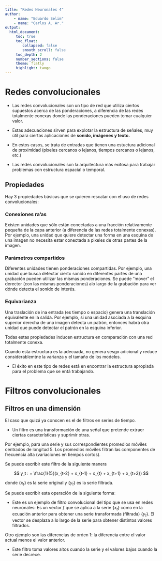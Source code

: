 ```yaml
---
title: "Redes Neuronales 4"
author: 
    - name: "Eduardo Selim"
    - name: "Carlos A. Ar."
output: 
  html_document:
     toc: true
     toc_float:
        collapsed: false
        smooth_scroll: false
     toc_depth: 2
     number_sections: false
     theme: flatly
     highlight: tango
---
```


# Redes convolucionales

-   Las redes convolucionales son un tipo de red que utiliza ciertos supuestos acerca de las ponderaciones, a diferencia de las redes totalmente conexas donde las ponderaciones pueden tomar cualquier valor.

-   Estas adecuaciones sirven para explotar la estructura de señales, muy útil para ciertas aplicaciones de **sonido, imágenes y texto.**

-   En estos casos, se trata de entradas que tienen una estuctura adicional de proximidad (pixeles cercanos o lejanos, tiempos cercanos o lejanos, etc.)

-   Las redes convolucionales son la arquitectura más exitosa para trabajar problemas con estructura espacial o temporal.

## Propiedades

Hay 3 propiedades básicas que se quieren rescatar con el uso de redes convolucionales:

### Conexiones ra'as

Existen unidades que sólo están conectadas a una fracción relativamente pequeña de la capa anterior (a diferencia de las redes totalmente conexas). Por ejemplo, una unidad que quiere detectar una forma en una esquina de una imagen no necesita estar conectada a pixeles de otras partes de la imagen.

### Parámetros compartidos

Diferentes unidades tienen ponderaciones compartidas. Por ejemplo, una unidad que busca detectar cierto sonido en diferentes partes de una grabación pueden utilizar las mismas ponderaciones. Se puede "mover" el derector (con las mismas ponderaciones) alo largo de la grabación para ver dónde detecta el sonido de interés.

### Equivarianza

Una traslación de ina entrada (es tiempo o espacio) genera una translación equivalente en la salida. Por ejemplo, si una unidad asociada a la esquina superior derecha de una imagen detecta un patrón, entonces habrá otra unidad que puede detectar el patrón en la esquina inferior.

Todas estas propiedades inducen estructura en comparación con una red totalmente conexa.

Cuando esta estructura es la adecuada, no genera sesgo adicional y reduce considerablemtne la varianza y el tamaño de los modelos.

-   El éxito en este tipo de redes está en encontrar la estructura apropiada para el problema que se entá trabajando.

# Filtros convolucionales

## Filtros en una dimensión

El caso que quizá ya conocen es el de filtros en series de tiempo.

-   Un filtro es una transformación de una señal que pretende extraer ciertas características y suprimir otras.

Por ejemplo, para una serie y sus correspondientes promedios móviles centrados de longitud $5$. Los promedios móviles filtran las componentes de frecuencia alta (variaciones en tiempos cortos).

Se puede escribir este filtro de la siguiente manera

$$
y_t : = \frac{1}{5}(x_{t-2} + x_{t-1} + x_{t} + x_{t+1} + x_{t+2})
$$

donde $\{x_t\}$ es la serie original y $\{y_t\}$ es la serie filtrada.

Se puede escribir esta operación de la siguiente forma: \begin{align*}
f &= \frac{1}{5} (..., 0,0,1,1,1,1,1,0,0,...)\\
\text{donde } f_s &= 
\begin{cases}
\frac{1}{5}, \text{ si } s = -2, -1, 0, 1, 2 \\
0, \text{ c.o.c.}
\end{cases} \\
\text{Entonces}\\
y_t &= x_{t-2}f_2 + x_{t-1}f_1 + x_{t}f_0+ x_{t+1}f_1 + x_{t}f_2 \\
&=\sum_{s = -\infty}^{\infty} x_sf_{s-t}
 
\end{align*}

-   Este es un ejemplo de filtro convolucional del tipo que se usa en redes neuronales: Es un vector $f$ que se aplica a la serie $\{x_t\}$ como en la ecuación anterior para obtener una serie transformada (filtrada) $\{y_t\}$. El vector se desplaza a lo largo de la serie para obtener distintos valores filtrados.

Otro ejemplo son las diferencias de orden 1: la diferencia entre el valor actual menos el valor anterior.

-   Este filtro toma valores altos cuando la serie y el valores bajos cuando la serie decrece.
